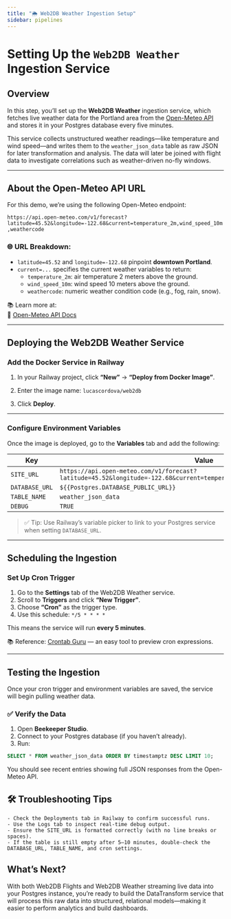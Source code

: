 ```yaml
---
title: "🌦️ Web2DB Weather Ingestion Setup"
sidebar: pipelines
---
```


# Setting Up the `Web2DB Weather` Ingestion Service

## Overview

In this step, you’ll set up the **Web2DB Weather** ingestion service, which fetches live weather data for the Portland area from the [Open-Meteo API](https://open-meteo.com/en/docs) and stores it in your Postgres database every five minutes.

This service collects unstructured weather readings—like temperature and wind speed—and writes them to the `weather_json_data` table as raw JSON for later transformation and analysis. The data will later be joined with flight data to investigate correlations such as weather-driven no-fly windows.

---

## About the Open-Meteo API URL

For this demo, we’re using the following Open-Meteo endpoint: 

`https://api.open-meteo.com/v1/forecast?latitude=45.52&longitude=-122.68&current=temperature_2m,wind_speed_10m,weathercode`

### 🌐 URL Breakdown:

- `latitude=45.52` and `longitude=-122.68` pinpoint **downtown Portland**.
- `current=...` specifies the current weather variables to return:
  - `temperature_2m`: air temperature 2 meters above the ground.
  - `wind_speed_10m`: wind speed 10 meters above the ground.
  - `weathercode`: numeric weather condition code (e.g., fog, rain, snow).

📚 Learn more at:  
🔗 [Open-Meteo API Docs](https://open-meteo.com/en/docs)

---

## Deploying the Web2DB Weather Service

### Add the Docker Service in Railway

1. In your Railway project, click **“New”** → **“Deploy from Docker Image”**.
2. Enter the image name:  `lucascordova/web2db`

3. Click **Deploy**.

---

### Configure Environment Variables

Once the image is deployed, go to the **Variables** tab and add the following:

| Key            | Value                                                                                              |
|----------------|----------------------------------------------------------------------------------------------------|
| `SITE_URL`     | `https://api.open-meteo.com/v1/forecast?latitude=45.52&longitude=-122.68&current=temperature_2m,wind_speed_10m,weathercode` |
| `DATABASE_URL` | `${{Postgres.DATABASE_PUBLIC_URL}}`                                                               |
| `TABLE_NAME`   | `weather_json_data`                                                                                |
| `DEBUG`        | `TRUE`                                                                                             |

> ✅ Tip: Use Railway’s variable picker to link to your Postgres service when setting `DATABASE_URL`.

---

## Scheduling the Ingestion

### Set Up Cron Trigger

1. Go to the **Settings** tab of the Web2DB Weather service.
2. Scroll to **Triggers** and click **“New Trigger”**.
3. Choose **“Cron”** as the trigger type.
4. Use this schedule: `*/5 * * * *`

This means the service will run **every 5 minutes**.

📚 Reference: [Crontab Guru](https://crontab.guru/#*/5_*_*_*_*) — an easy tool to preview cron expressions.

---

## Testing the Ingestion

Once your cron trigger and environment variables are saved, the service will begin pulling weather data.

### ✅ Verify the Data

1. Open **Beekeeper Studio**.
2. Connect to your Postgres database (if you haven’t already).
3. Run:

```sql
SELECT * FROM weather_json_data ORDER BY timestamptz DESC LIMIT 10;
```

You should see recent entries showing full JSON responses from the Open-Meteo API.

## 🛠️ Troubleshooting Tips
	- Check the Deployments tab in Railway to confirm successful runs.
	- Use the Logs tab to inspect real-time debug output.
	- Ensure the SITE_URL is formatted correctly (with no line breaks or spaces).
	- If the table is still empty after 5–10 minutes, double-check the DATABASE_URL, TABLE_NAME, and cron settings.

## What’s Next?

With both Web2DB Flights and Web2DB Weather streaming live data into your Postgres instance, you’re ready to build the DataTransform service that will process this raw data into structured, relational models—making it easier to perform analytics and build dashboards.